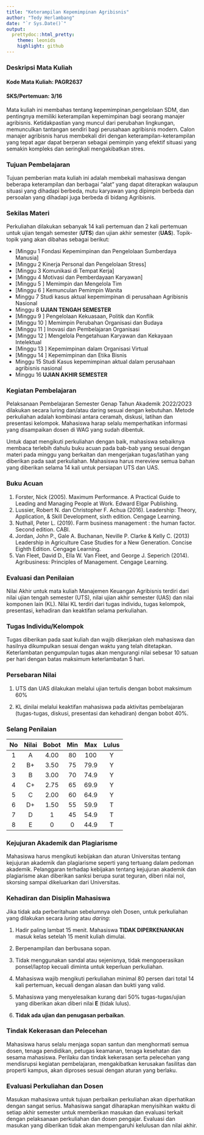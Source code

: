 ```yaml
---
title: "Keterampilan Kepemimpinan Agribisnis"
author: "Tedy Herlambang"
date: "`r Sys.Date()`"
output:
  prettydoc::html_pretty:
    theme: leonids
    highlight: github
---
```


### Deskripsi Mata Kuliah

#### Kode Mata Kuliah: PAGR2637
#### SKS/Pertemuan: 3/16

Mata kuliah ini membahas tentang kepemimpinan,pengelolaan SDM, dan pentingnya memiliki keterampilan kepemimpinan bagi seorang manajer agribisnis. Ketidakpastian yang muncul dari perubahan lingkungan, memunculkan tantangan sendiri bagi perusahaan agribisnis modern. Calon manajer agribisnis harus membekali diri dengan keterampilan-keterampilan yang tepat agar dapat berperan sebagai pemimpin yang efektif situasi yang semakin kompleks dan seringkali mengakibatkan stres.

### Tujuan Pembelajaran

Tujuan pemberian mata kuliah ini adalah membekali mahasiswa dengan beberapa keterampilan dan berbagai "alat" yang dapat diterapkan walaupun situasi yang dihadapi berbeda, mutu karyawan yang dipimpin berbeda dan persoalan yang dihadapi juga berbeda di bidang Agribisnis.

### Sekilas Materi

Perkuliahan dilakukan sebanyak 14 kali pertemuan dan 2 kali pertemuan untuk
ujian tengah semester (**UTS**) dan ujian akhir semester (**UAS**). Topik-topik yang akan dibahas sebagai berikut:

* [Minggu 1 Fondasi Kepemimpinan dan Pengelolaan Sumberdaya Manusia]
* [Minggu 2 Kinerja Personal dan Pengelolaan Stress]
* [Minggu 3 Komunikasi di Tempat Kerja]
* [Minggu 4 Motivasi dan Pemberdayaan Karyawan]
* [Minggu 5 ] Memimpin dan Mengelola Tim
* [Minggu 6 ] Kemunculan Pemimpin Wanita
* Minggu 7 Studi kasus aktual kepemimpinan di perusahaan Agribisnis Nasional
* Minggu 8 **UJIAN TENGAH SEMESTER**
* [Minggu 9 ] Pengelolaan Kekuasaan, Politik dan Konflik
* [Minggu 10 ] Memimpin Perubahan Organisasi dan Budaya
* [Minggu 11 ] Inovasi dan Pembelajaran Organisasi
* [Minggu 12 ] Mengelola Pengetahuan Karyawan dan Kekayaan Intelektual
* [Minggu 13 ] Kepemimpinan dalam Organisasi Virtual
* [Minggu 14 ] Kepemimpinan dan Etika Bisnis
* Minggu 15 Studi Kasus kepemimpinan aktual dalam perusahaan agribisnis nasional 
* Minggu 16 **UJIAN AKHIR SEMESTER**

### Kegiatan Pembelajaran

Pelaksanaan Pembelajaran Semester Genap Tahun Akademik 2O22/2O23 dilakukan secara luring dan/atau daring sesuai dengan kebutuhan. Metode perkuliahan adalah kombinasi antara ceramah, diskusi, latihan dan presentasi kelompok. Mahasiswa harap selalu memperhatikan informasi yang disampaikan dosen di WAG yang sudah dibentuk. 

Untuk dapat mengikuti perkuliahan dengan baik, mahasiswa sebaiknya membaca terlebih dahulu buku acuan pada bab-bab yang sesuai dengan materi pada minggu yang berkaitan dan mengerjakan tugas/latihan yang diberikan pada saat perkuliahan. Mahasiswa harus mereview semua bahan yang diberikan selama 14 kali untuk persiapan UTS dan UAS. 

### Buku Acuan

1. Forster, Nick (2005). Maximum Performance. A Practical Guide to Leading and Managing People at Work. Edward Elgar Publishing.
2. Lussier, Robert N. dan Christopher F. Achua (2016). Leadership: Theory, Application, & Skill Development, sixth edition. Cengage Learning.
3. Nuthall, Peter L. (2019). Farm business management : the human factor. Second edition. CABI.
4. Jordan, John P., Gale A. Buchanan, Neville P. Clarke & Kelly C. (2013) Leadership in Agriculture Case Studies for a New Generation. Concise Eighth Edition. Cengage Learning.
5. Van Fleet, David D., Ella W. Van Fleet, and George J. Seperich (2014). Agribusiness: Principles of Management. Cengage Learning.

### Evaluasi dan Penilaian

Nilai Akhir untuk mata kuliah Manajemen Keuangan Agribisnis terdiri dari nilai ujian tengah semester (UTS), nilai ujian akhir semester (UAS) dan nilai komponen lain (KL). Nilai KL terdiri dari tugas individu, tugas kelompok, presentasi, kehadiran dan keaktifan selama perkuliahan. 

### Tugas Individu/Kelompok

Tugas diberikan pada saat kuliah dan wajib dikerjakan oleh mahasiswa dan hasilnya dikumpulkan sesuai dengan waktu yang telah ditetapkan. Keterlambatan pengumpulan tugas akan mengurangi nilai sebesar 10 satuan per hari dengan batas maksimum keterlambatan 5 hari.

### Persebaran Nilai

1. UTS dan UAS dilakukan melalui ujian tertulis dengan bobot maksimum 60%

2. KL dinilai melalui keaktifan mahasiswa pada aktivitas pembelajaran (tugas-tugas, diskusi, presentasi dan kehadiran) dengan bobot 40%.

### Selang Penilaian

|No|Nilai|Bobot|Min|Max|Lulus|
|:---:|:---:|:---:|:---:|:---:|:---:|
|1  | A |4.00|80|100|Y|
|2  |B+|3.50|75|79.9|Y|
|3 | B |3.00 | 70|74.9|Y|
|4 | C+ | 2.75| 65| 69.9| Y|
|5|C|2.00|60|64.9|Y|
|6|D+|1.50| 55 |59.9| T|
|7|D|1| 45|54.9| T|
|8|E|0|0|44.9| T|

### Kejujuran Akademik dan Plagiarisme 

Mahasiswa harus mengikuti kebijakan dan aturan Universitas tentang kejujuran akademik dan plagiarisme seperti yang tertuang dalam pedoman akademik. Pelanggaran terhadap kebijakan tentang kejujuran akademik dan plagiarisme akan diberikan sanksi berupa surat teguran, diberi nilai nol, skorsing sampai dikeluarkan dari Universitas.

### Kehadiran dan Disiplin Mahasiswa

Jika tidak ada perberitahuan sebelumnya oleh Dosen, untuk perkuliahan yang dilakukan secara *luring* atau *daring*:

1. Hadir paling lambat 15 menit. Mahasiswa **TIDAK DIPERKENANKAN** masuk kelas setelah 15 menit kuliah dimulai.

2. Berpenampilan dan berbusana sopan.

3. Tidak menggunakan sandal atau sejenisnya, tidak mengoperasikan ponsel/laptop kecuali diminta untuk keperluan perkuliahan.

4. Mahasiswa wajib mengikuti perkuliahan minimal 80 persen dari total 14 kali pertemuan, kecuali dengan alasan dan bukti yang valid.

5. Mahasiswa yang menyelesaikan kurang dari 50% tugas-tugas/ujian yang diberikan akan diberi nilai **E** (tidak lulus). 

6. **Tidak ada ujian dan penugasan perbaikan**.

### Tindak Kekerasan dan Pelecehan

Mahasiswa harus selalu menjaga sopan santun dan menghormati semua dosen, tenaga pendidikan, petugas keamanan, tenaga kesehatan dan sesama mahasiswa. Perilaku dan tindak kekerasan serta pelecehan yang mendisrupsi kegiatan pembelajaran, mengakibatkan kerusakan fasilitas dan properti kampus, akan diproses sesuai dengan aturan yang berlaku.

### Evaluasi Perkuliahan dan Dosen

Masukan mahasiswa untuk tujuan perbaikan perkuliahan akan diperhatikan dengan sangat serius. Mahasiswa sangat diharapkan menyisihkan waktu di setiap akhir semester untuk memberikan masukan dan evaluasi terkait dengan pelaksanaan perkuliahan dan dosen pengajar. Evaluasi dan masukan yang diberikan tidak akan mempengaruhi kelulusan dan nilai akhir.
